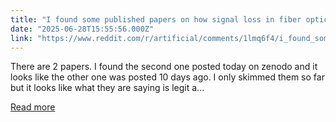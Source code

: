 ```yaml
---
title: "I found some published papers on how signal loss in fiber optics, air, and even RF is actually due to a “consciousness field”"
date: "2025-06-28T15:55:56.000Z"
link: "https://www.reddit.com/r/artificial/comments/1lmq6f4/i_found_some_published_papers_on_how_signal_loss/"
---
```


There are 2 papers. I found the second one posted today on zenodo and it looks like the other one was posted 10 days ago. 
 I only skimmed them so far but it looks like what they are saying is legit a...

[Read more](https://www.reddit.com/r/artificial/comments/1lmq6f4/i_found_some_published_papers_on_how_signal_loss/)
